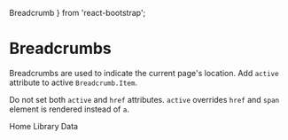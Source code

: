   Breadcrumb
} from 'react-bootstrap';


<PlayGroundCustomProps />

# Breadcrumbs

Breadcrumbs are used to indicate the current page's location. Add `active` attribute to active `Breadcrumb.Item`.

Do not set both `active` and `href` attributes. `active` overrides `href` and `span` element is rendered instead of `a`.

<Playground>
  <Breadcrumb>
    <Breadcrumb.Item href="#">Home</Breadcrumb.Item>
    <Breadcrumb.Item href="http://getbootstrap.com/components/#breadcrumbs">
      Library
    </Breadcrumb.Item>
    <Breadcrumb.Item active>Data</Breadcrumb.Item>
  </Breadcrumb>
</Playground>

<Playground>
  <Breadcrumb name='yo' breadcrumbs={[{href: 'thing', text: 'thing'}]}>

  </Breadcrumb>
</Playground>